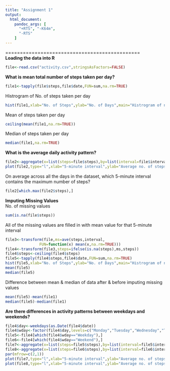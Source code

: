 ```yaml
---
title: "Assignment 1"
output:
  html_document:
    pandoc_args: [
      "+RTS", "-K64m",
      "-RTS"
    ]
--- 
```

==============================================  
**Loading the data into R**
```r
file<-read.csv("activity.csv",stringsAsFactors=FALSE)
```

**What is mean total number of steps taken per day?**
```r
file1<-tapply(file$steps,file$date,FUN=sum,na.rm=TRUE)
```  
Histrogram of No. of steps taken per day
```r
hist(file1,xlab="No. of Steps",ylab="No. of Days",main="Histrogram of no. of steps taken")
```  

Mean of steps taken per day
```r
ceiling(mean(file1,na.rm=TRUE))
```  
Median of steps taken per day
```r
median(file1,na.rm=TRUE)
```

**What is the average daily activity pattern?**
```r
file2<-aggregate(x=list(steps=file$steps),by=list(interval=file$interval),FUN=mean,na.rm=TRUE)
plot(file2,type="l",xlab="5-minute interval",ylab="Average no. of steps taken",main="No. of steps taken in 5-minutes interval averaged across all days")
```  

On average across all the days in the dataset, which 5-minute interval contains the maximum number of steps?
```r
file2[which.max(file2$steps),]
```
**Imputing Missing Values**  
No. of missing values
```r
sum(is.na(file$steps))
```
All of the missing values are filled in with mean value for that 5-minute interval
```r
file3<-transform(file,ms=ave(steps,interval,
               FUN=function(x) mean(x,na.rm=TRUE)))
file4<-transform(file3,steps=ifelse(is.na(steps),ms,steps))
file4$steps<-ceiling(file4$steps)
file5<-tapply(file4$steps,file4$date,FUN=sum,na.rm=TRUE)
hist(file5,xlab="No. of Steps",ylab="No. of Days",main="Histrogram of no. of steps taken")
mean(file5)
median(file5)
```
Difference between mean & median of data after & before imputing missing values
```r
mean(file5)-mean(file1)
median(file5)-median(file1)
```
**Are there differences in activity patterns between weekdays and weekends?**
```r
file4$day<-weekdays(as.Date(file4$date))
file4$wday<-factor(file4$day,levels=c("Monday","Tuesday","Wednesday","Thursday","Friday","Saturday","Sunday"),labels=c("Weekday","Weekday","Weekday","Weekday","Weekday","Weekend","Weekend"))
file5<-file4[which(file4$wday=="Weekday"),]
file6<-file4[which(file4$wday=="Weekend"),]
file7<-aggregate(x=list(steps=file5$steps),by=list(interval=file5$interval),FUN=mean,na.rm=TRUE)
file8<-aggregate(x=list(steps=file6$steps),by=list(interval=file6$interval),FUN=mean,na.rm=TRUE)
par(mfrow=c(2,1))
plot(file7,type="l",xlab="5-minute interval",ylab="Average no. of steps taken",main="No. of steps taken in 5-minutes interval averaged across Weekdays")
plot(file8,type="l",xlab="5-minute interval",ylab="Average no. of steps taken",main="No. of steps taken in 5-minutes interval averaged across Weekends")
```


